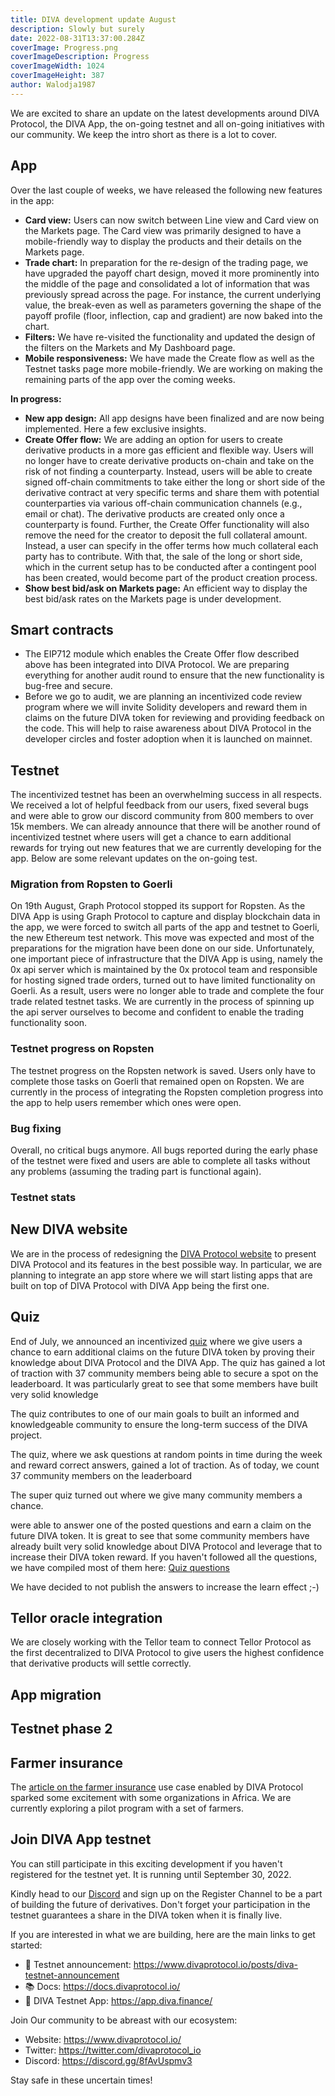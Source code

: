 ```yaml
---
title: DIVA development update August
description: Slowly but surely
date: 2022-08-31T13:37:00.284Z
coverImage: Progress.png
coverImageDescription: Progress
coverImageWidth: 1024
coverImageHeight: 387
author: Walodja1987
---
```


We are excited to share an update on the latest developments around DIVA Protocol, the DIVA App, the on-going testnet and all on-going initiatives with our community. We keep the intro short as there is a lot to cover.

## App
Over the last couple of weeks, we have released the following new features in the app:
* **Card view:** Users can now switch between Line view and Card view on the Markets page. The Card view was primarily designed to have a mobile-friendly way to display the products and their details on the Markets page.
* **Trade chart:** In preparation for the re-design of the trading page, we have upgraded the payoff chart design, moved it more prominently into the middle of
the page and consolidated a lot of information that was previously spread across the page. For instance, the current underlying value, the break-even as 
well as parameters governing the shape of the payoff profile (floor, inflection, cap and gradient) are now baked into the chart.
* **Filters:** We have re-visited the functionality and updated the design of the filters on the Markets and My Dashboard page.
* **Mobile responsiveness:** We have made the Create flow as well as the Testnet tasks page more mobile-friendly. We are working on making the remaining parts of the app over the coming weeks.   


**In progress:**
* **New app design:** All app designs have been finalized and are now being implemented. Here a few exclusive insights.
* **Create Offer flow:** We are adding an option for users to create derivative products in a more gas efficient and flexible way. Users will no longer have to create derivative products on-chain
and take on the risk of not finding a counterparty. Instead, users will be able to create signed off-chain commitments to take either the long or short side of the derivative contract at very specific terms and share them 
with potential counterparties via various off-chain communication channels (e.g., email or chat). The derivative products are created only once a counterparty is found. 
Further, the Create Offer functionality will also remove the need for the creator to deposit the full collateral amount. Instead, a user can specify in the offer terms how much collateral each party has to contribute. With that,
the sale of the long or short side, which in the current setup has to be conducted after a contingent pool has been created, would become part of the product creation process. 
* **Show best bid/ask on Markets page:** An efficient way to display the best bid/ask rates on the Markets page is under development.

## Smart contracts
* The EIP712 module which enables the Create Offer flow described above has been integrated into DIVA Protocol. We are preparing everything for another audit round to 
ensure that the new functionality is bug-free and secure.
* Before we go to audit, we are planning an incentivized code review program where we will invite Solidity developers and reward them in claims on the future DIVA token for reviewing and providing feedback on the code. 
This will help to raise awareness about DIVA Protocol in the developer circles and foster adoption when it is launched on mainnet. 


## Testnet
The incentivized testnet has been an overwhelming success in all respects. We received a lot of helpful feedback from our users, fixed several bugs and were able to grow our discord community
from 800 members to over 15k members. We can already announce that there will be another round of incentivized testnet where users will get a chance to earn additional rewards for trying out new features that we are currently
developing for the app. Below are some relevant updates on the on-going test.

### Migration from Ropsten to Goerli
On 19th August, Graph Protocol stopped its support for Ropsten. As the DIVA App is using Graph Protocol to capture and display blockchain data in the app, we were forced to switch
all parts of the app and testnet to Goerli, the new Ethereum test network. This move was expected and most of the preparations for the migration have been done on our side. Unfortunately, one important piece of infrastructure 
that the DIVA App is using, namely the 0x api server which is maintained by the 0x protocol team and responsible for hosting signed trade orders, turned out to have limited functionality on Goerli. As a result, users
were no longer able to trade and complete the four trade related testnet tasks. We are currently in the process of spinning up the api server ourselves to become and confident to enable the trading functionality soon. 

### Testnet progress on Ropsten
The testnet progress on the Ropsten network is saved. Users only have to complete those tasks on Goerli that remained open on Ropsten. We are currently in the process of integrating the Ropsten completion
progress into the app to help users remember which ones were open.

### Bug fixing

Overall, no critical bugs anymore. All bugs reported during the early phase of the testnet were fixed and users are able to complete all tasks without any problems (assuming the trading part is functional again).

### Testnet stats

## New DIVA website
We are in the process of redesigning the [DIVA Protocol website](https://www.divaprotocol.io/) to present DIVA Protocol and its features in the best possible way. In particular,
we are planning to integrate an app store where we will start listing apps that are built on top of DIVA Protocol with DIVA App being the first one. 

## Quiz
End of July, we announced an incentivized [quiz](https://www.divaprotocol.io/posts/diva-incentivized-diva-quiz) where we give users a chance to earn additional claims
on the future DIVA token by proving their knowledge about DIVA Protocol and the DIVA App. The quiz has gained a lot of traction with 37 community members being able to secure a spot 
on the leaderboard. It was particularly great to see that some members have built very solid knowledge  

The quiz contributes to one of our main goals to built an informed and knowledgeable community to ensure the long-term success of the DIVA project.

The quiz, where we ask questions at random points in time during the week and reward correct answers, gained a lot of traction. As of today, we count 37 community members on the leaderboard 

The super quiz turned out where we give many community members a chance.

were able to answer one of the posted questions and earn a claim on the future DIVA token. 
It is great to see that some community members have already built very solid knowledge about DIVA Protocol and leverage that to increase their DIVA token reward.
If you haven't followed all the questions, we have compiled most of them here: [Quiz questions](https://docs.divaprotocol.io/guides/quiz)

We have decided to not publish the answers to increase the learn effect ;-)


## Tellor oracle integration
We are closely working with the Tellor team to connect Tellor Protocol as the first decentralized to DIVA Protocol to give users the highest confidence that derivative products will settle correctly.

## App migration

## Testnet phase 2

## Farmer insurance
The [article on the farmer insurance](https://www.divaprotocol.io/posts/diva-how-diva-protocol-can-help-unlock-affordable-insurance-for-farmers) use case
 enabled by DIVA Protocol sparked some excitement with some organizations in Africa. We are currently exploring a pilot program with a set of farmers.





## Join DIVA App testnet

You can still participate in this exciting development if you haven't registered for the testnet yet. It is running until September 30, 2022. 

Kindly head to our [Discord](https://discord.com/invite/DE5b8ZeJjK) and sign up on the Register Channel to be a part of building the future of derivatives. Don't forget your participation in the testnet guarantees a share in the DIVA token when it is finally live.

If you are interested in what we are building, here are the main links to get started:

- 🚀 Testnet announcement: https://www.divaprotocol.io/posts/diva-testnet-announcement
- 📚 Docs: https://docs.divaprotocol.io/
- 🍏 DIVA Testnet App: https://app.diva.finance/

Join Our community to be abreast with our ecosystem:

- Website: https://www.divaprotocol.io/
- Twitter: https://twitter.com/divaprotocol_io 
- Discord: https://discord.gg/8fAvUspmv3 

Stay safe in these uncertain times!
